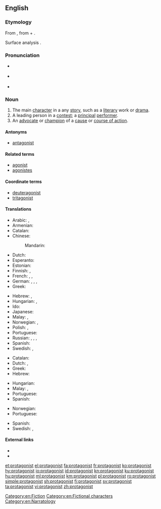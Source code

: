 ==English==
{{wikipedia}}

===Etymology===
From {{etyl|grc|en}} {{term|πρωταγωνιστής||a chief actor|tr=protagonistes|lang=grc}}, from {{term|πρῶτος||first|tr=protos|lang=grc}} + {{term|ἀγωνιστής||a combatant, pleader, actor|tr=agōnistēs|lang=grc|sc=polytonic}}.

Surface analysis {{prefix|prot|t2=first|agonist|t2=combatant, participant|lang=en}}.

===Pronunciation===
* {{a|UK}} {{IPA|/pɹəˈtæ.gə.nɪst/|lang=en}}
* {{a|US}} {{IPA|/pɹoʊˈtæ.gə.nɪst/|lang=en}}
* {{audio|en-us-protagonist.ogg|Audio (US)|lang=en}}

===Noun===
{{en-noun}}

# The main [[character]] in a any [[story]], such as a [[literary]] work or [[drama]].
# A leading person in a [[contest]]; a [[principal]] [[performer]].
# An [[advocate]] or [[champion]] of a [[cause]] or [[course of action]].

====Antonyms====
* {{sense|?}} [[antagonist]]

====Related terms====
* [[agonist]]
* [[agonistes]]

====Coordinate terms====
* [[deuteragonist]]
* [[tritagonist]]

====Translations====
{{trans-top|main character}}
* Arabic: {{t|ar|نصير|m|tr=naSiir}}, {{t|ar|بطل|m|tr=baTal}}
* Armenian: {{t|hy|հերոս|tr=heros}}
* Catalan: {{t|ca|protagonista|m|f}}
* Chinese:
*: Mandarin: {{t+|cmn|主角|tr=zhǔjué|sc=Hani}}
* Dutch: {{t|nl|protagonist|m|f}}
* Esperanto: {{t|eo|ĉefrolulo}}
* Estonian: {{t|et|nutikas}}
* Finnish: {{t|fi|päähenkilö}}, {{t|fi|kuvitusta}}
* French: {{t+|fr|protagoniste|m|f}}, {{t+|fr|héros|m}}, {{t+|fr|héroïne|f}}
* German: {{t+|de|Protagonist|m}}, {{t|de|Protagonistin|f}}, {{t+|de|Hauptfigur|f}}, {{t+|de|Held|m}}
* Greek: {{t+|el|πρωταγωνιστής|m|tr=protagonistís}}
{{trans-mid}}
* Hebrew: {{t+|he|דמות ראשית|f|tr=damút reishít}}, {{t+|he|גיבור|m|tr=gibor}}
* Hungarian: {{t+|hu|főszereplő}}, {{t+|hu|főhős}}
* Ido: {{t+|io|protagonisto}}
* Japanese: {{t|ja|主人公|tr=しゅじんこう, shujinkou}}
* Malay: {{t|ms|protagonis}}, {{t|ms|watak utama}}
* Norwegian: {{t|no|hovedperson|m}}, {{t|no|protagonist|m}}
* Polish: {{t+|pl|protagonista|m}}, {{t|pl|protagonistka|f}}
* Portuguese: {{t|pt|protagonista|m|f}}
* Russian: {{t|ru|([[гла́вный]]) [[геро́й]]|m}}, {{t|ru|([[главный|гла́вная]]) [[герои́ня]]|f}}, {{t+|ru|протагони́ст|m|sc=Cyrl}}, {{t|ru|протагони́стка|f|sc=Cyrl}}
* Spanish: {{t+|es|protagonista|m|f}}
* Swedish: {{t+|sv|huvudperson|c}}, {{t+|sv|protagonist|c}}
{{trans-bottom}}

{{trans-top|leading person in a contest}}
* Catalan: {{t|ca|protagonista|m|f}}
* Dutch: {{t|nl|hoofdrolspeler|m}}, {{t|nl|hoofdrolspeelster|f}}
* Greek: {{t+|el|πρωταγωνιστής|m|tr=protagonistís}}
* Hebrew: {{t|he|מוביל|tr=movil|m|sc=Hebr}}
{{trans-mid}}
* Hungarian: {{t+|hu|főszereplő}}
* Malay: {{t|ms|protagonis}}, {{t|ms|watak utama}}
* Portuguese: {{t|pt|protagonista|m|f}}
* Spanish: {{t+|es|protagonista|m|f}}
{{trans-bottom}}

{{trans-top|advocate}}
* Norwegian: {{t|no|protagonist|m}}
* Portuguese: {{t|pt|protagonista|m|f}}
{{trans-mid}}
* Spanish: {{t+|es|protagonista|m|f}}
* Swedish: {{t|sv|förespråkare|c}}, {{t|sv|förkämpe|c}}
{{trans-bottom}}

====External links====
* {{R:Webster 1913}}
* {{R:Century 1911}}

[[Category:en:Fiction]]
[[Category:en:Fictional characters]]
[[Category:en:Narratology]]

[[et:protagonist]]
[[el:protagonist]]
[[fa:protagonist]]
[[fr:protagonist]]
[[ko:protagonist]]
[[hy:protagonist]]
[[io:protagonist]]
[[id:protagonist]]
[[kn:protagonist]]
[[ku:protagonist]]
[[hu:protagonist]]
[[ml:protagonist]]
[[km:protagonist]]
[[pl:protagonist]]
[[ro:protagonist]]
[[simple:protagonist]]
[[sh:protagonist]]
[[fi:protagonist]]
[[sv:protagonist]]
[[ta:protagonist]]
[[vi:protagonist]]
[[zh:protagonist]]